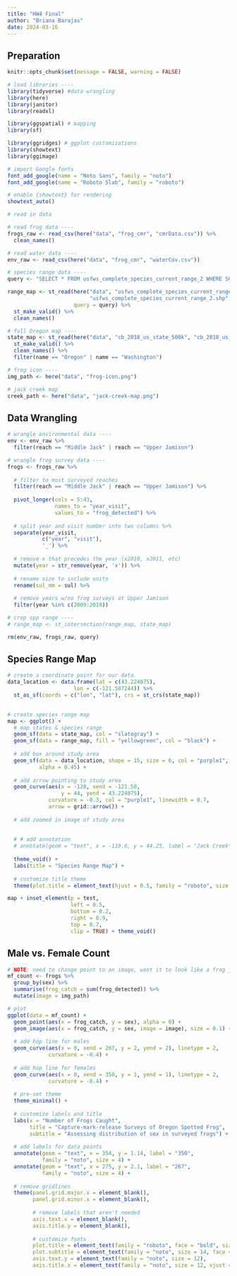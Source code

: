 ```yaml
---
title: "HW4 Final"
author: "Briana Barajas"
date: 2024-03-16
---
```


## Preparation

```r
knitr::opts_chunk$set(message = FALSE, warning = FALSE)
```

```r
# load libraries ----
library(tidyverse) #data wrangling
library(here)
library(janitor)
library(readxl)

library(ggspatial) # mapping
library(sf)

library(ggridges) # ggplot customizations
library(showtext)
library(ggimage)
```

```r
# import Google fonts
font_add_google(name = "Noto Sans", family = "noto")
font_add_google(name = "Roboto Slab", family = "roboto")

# enable {showtext} for rendering
showtext_auto()
```

```r
# read in data

# read frog data ----
frogs_raw <- read_csv(here("data", "frog_cmr", "cmrData.csv")) %>% 
  clean_names()

# read water data ----
env_raw <- read_csv(here("data", "frog_cmr", "waterCov.csv"))

# species range data ----
query <- "SELECT * FROM usfws_complete_species_current_range_2 WHERE SCINAME='Rana pretiosa' "

range_map <- st_read(here("data", "usfws_complete_species_current_range",
                          "usfws_complete_species_current_range_2.shp"),
                     query = query) %>% 
  st_make_valid() %>% 
  clean_names()

# full Oregon map ----
state_map <- st_read(here("data", "cb_2018_us_state_500k", "cb_2018_us_state_500k.shp")) %>% 
  st_make_valid() %>% 
  clean_names() %>% 
  filter(name == "Oregon" | name == "Washington")

# frog icon ----
img_path <- here("data", "frog-icon.png")

# jack creek map
creek_path <- here("data", "jack-creek-map.png")
```

## Data Wrangling

```r
# wrangle environmental data ----
env <- env_raw %>% 
  filter(reach == "Middle Jack" | reach == "Upper Jamison")

# wrangle frog survey data ----
frogs <- frogs_raw %>% 
  
  # filter to most surveyed reaches
  filter(reach == "Middle Jack" | reach == "Upper Jamison") %>% 
  
  pivot_longer(cols = 5:43,
               names_to = "year_visit",
               values_to = "frog_detected") %>% 
  
  # split year and visit number into two columns %>% 
  separate(year_visit, 
           c("year", "visit"),
           '_') %>% 
  
  # remove x that precedes the year (x2010, x2011, etc)
  mutate(year = str_remove(year, 'x')) %>% 
  
  # rename size to include units
  rename(sul_mm = sul) %>% 
  
  # remove years w/no frog surveys at Upper Jamison
  filter(year %in% c(2009:2019))

# crop spp range ----
# range_map <- st_intersection(range_map, state_map)

rm(env_raw, frogs_raw, query)
```

## Species Range Map

```r
# create a coordinate point for our data
data_location <- data.frame(lat = c(43.224875), 
                     lon = c(-121.587244)) %>% 
  st_as_sf(coords = c("lon", "lat"), crs = st_crs(state_map))

  
# create species range map
map <- ggplot() +
  # map states & species range
  geom_sf(data = state_map, col = "slategray") +
  geom_sf(data = range_map, fill = "yellowgreen", col = "black") +
  
  # add box around study area 
  geom_sf(data = data_location, shape = 15, size = 6, col = "purple1",
          alpha = 0.45) +
  
  # add arrow pointing to study area
  geom_curve(aes(x = -120, xend = -121.50,
                 y = 44, yend = 43.224875),
             curvature = -0.3, col = "purple1", linewidth = 0.7,
             arrow = grid::arrow()) +
  
  # add zoomed in image of study area
  
  
  # # add annotation
  # annotate(geom = "text", x = -119.6, y = 44.25, label = "Jack Creek\n Study Area", family = "noto", size = 5, col = "purple") +
  
  theme_void() +
  labs(title = "Species Range Map") +
  
  # customize title theme
  theme(plot.title = element_text(hjust = 0.5, family = "roboto", size = 20))

map + inset_element(p = test,
                    left = 0.5, 
                    bottom = 0.2, 
                    right = 0.9,
                    top = 0.7,
                    clip = TRUE) + theme_void()

```

## Male vs. Female Count

```r
# NOTE: need to change point to an image, want it to look like a frog jumping
mf_count <- frogs %>% 
  group_by(sex) %>% 
  summarise(frog_catch = sum(frog_detected)) %>% 
  mutate(image = img_path)

# plot
ggplot(data = mf_count) +
  geom_point(aes(x = frog_catch, y = sex), alpha = 0) +
  geom_image(aes(x = frog_catch, y = sex, image = image), size = 0.1) +
  
  # add hop line for males
  geom_curve(aes(x = 0, xend = 267, y = 2, yend = 2), linetype = 2,
             curvature = -0.4) +
  
  # add hop line for females
  geom_curve(aes(x = 0, xend = 350, y = 1, yend = 1), linetype = 2,
             curvature = -0.4) +
  
  # pre-set theme
  theme_minimal() +
  
  # customize labels and title
  labs(x = "Number of Frogs Caught",
       title = "Capture-mark-release Surveys of Oregon Spotted Frog",
       subtitle = "Assessing distribution of sex in surveyed frogs") +
  
  # add labels for data points
  annotate(geom = "text", x = 354, y = 1.14, label = "350", 
           family = "noto", size = 4) +
  annotate(geom = "text", x = 275, y = 2.1, label = "267",
           family = "noto", size = 4) +
  
  # remove gridlines
  theme(panel.grid.major.x = element_blank(),
        panel.grid.minor.x = element_blank(),
        
        # remove labels that aren't needed
        axis.text.x = element_blank(),
        axis.title.y = element_blank(),
        
        # customize fonts
        plot.title = element_text(family = "roboto", face = "bold", size = 20),
        plot.subtitle = element_text(family = "noto", size = 14, face = "italic"),
        axis.text.y = element_text(family = "noto", size = 12),
        axis.title.x = element_text(family = "noto", size = 12, vjust = 20, hjust = 0.5))


```
